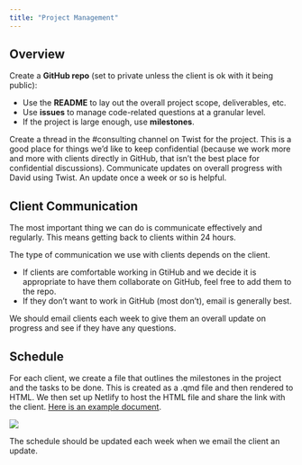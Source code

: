 ```yaml
---
title: "Project Management"
---
```


## Overview

Create a **GitHub repo** (set to private unless the client is ok with it being public):

- Use the **README** to lay out the overall project scope, deliverables, etc.
- Use **issues** to manage code-related questions at a granular level.
- If the project is large enough, use **milestones**. 

Create a thread in the #consulting channel on Twist for the project. This is a good place for things we'd like to keep confidential (because we work more and more with clients directly in GitHub, that isn't the best place for confidential discussions). Communicate updates on overall progress with David using Twist. An update once a week or so is helpful.  

## Client Communication

The most important thing we can do is communicate effectively and regularly. This means getting back to clients within 24 hours. 

The type of communication we use with clients depends on the client. 

- If clients are comfortable working in GtiHub and we decide it is appropriate to have them collaborate on GitHub, feel free to add them to the repo.
- If they don't want to work in GitHub (most don't), email is generally best.

We should email clients each week to give them an overall update on progress and see if they have any questions. 

## Schedule

For each client, we create a file that outlines the milestones in the project and the tasks to be done. This is created as a .qmd file and then rendered to HTML. We then set up Netlify to host the HTML file and share the link with the client. [Here is an example document](https://pmpbusinessreports.netlify.app/).

![](assets/schedule.png)

The schedule should be updated each week when we email the client an update.
